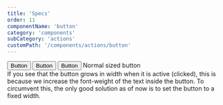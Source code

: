 ```yaml
---
title: 'Specs'
order: 11
componentName: 'button'
category: 'components'
subCategory: 'actions'
customPath: '/components/actions/button'
---
```


<Anatomies>
  <Anatomy>
    <Example>
      <button type="button" class="if button secondary" data-speccer>
        Button
      </button>
      <button type="button" class="if button secondary" data-speccer-measure="width bottom">
        Button
      </button>
      <button type="button" class="if button secondary" data-speccer-measure="height right">
        Button
      </button>
    </Example>
    <Description>
      <span class="if title">Normal sized button</span>
    </Description>
  </Anatomy>
</Anatomies>
<div class="if alert-banner info">
  If you see that the button grows in width when it is active (clicked), this is because we increase the font-weight of
  the text inside the button. To circumvent this, the only good solution as of now is to set the button to a fixed
  width.
</div>
